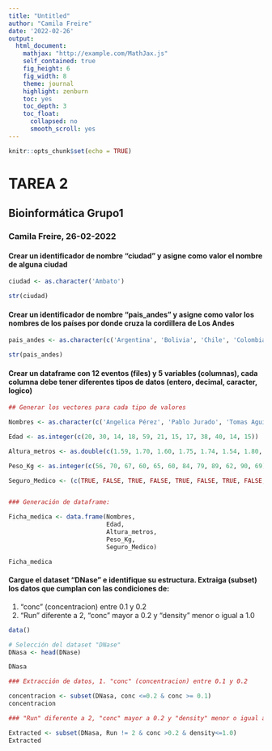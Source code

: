 ```yaml
---
title: "Untitled"
author: "Camila Freire"
date: '2022-02-26'
output:
  html_document:
    mathjax: "http://example.com/MathJax.js"
    self_contained: true
    fig_height: 6
    fig_width: 8
    theme: journal
    highlight: zenburn
    toc: yes
    toc_depth: 3
    toc_float:
      collapsed: no
      smooth_scroll: yes
---
```


```r
knitr::opts_chunk$set(echo = TRUE)
```

# TAREA 2

## Bioinformática Grupo1

### Camila Freire, 26-02-2022


#### Crear un identificador de nombre "ciudad" y asigne como valor el nombre de alguna ciudad

```r

ciudad <- as.character('Ambato')

str(ciudad)
```

#### Crear un identificador de nombre "pais_andes" y asigne como valor los nombres de los países por donde cruza la cordillera de Los Andes

```r

pais_andes <- as.character(c('Argentina', 'Bolivia', 'Chile', 'Colombia', 'Ecuador', 'Perú', 'Venezuela'))

str(pais_andes)
```
#### Crear un dataframe con 12 eventos (files) y 5 variables (columnas), cada columna debe tener diferentes tipos de datos (entero, decimal, caracter, logico)

```r

## Generar los vectores para cada tipo de valores

Nombres <- as.character(c('Angelica Pérez', 'Pablo Jurado', 'Tomas Aguirre', 'Katty López', 'Mateo Sevilla', 'Pepe Castillo', 'Veronica Torres', 'Sonia Castro', 'Eloisa Escobar', 'Marcelo Jurado', 'Josue Yanez', 'Ana Soria'))

Edad <- as.integer(c(20, 30, 14, 18, 59, 21, 15, 17, 38, 40, 14, 15))

Altura_metros <- as.double(c(1.59, 1.70, 1.60, 1.75, 1.74, 1.54, 1.80, 1.54, 1.75, 1.57, 1.87, 1.65))

Peso_Kg <- as.integer(c(56, 70, 67, 60, 65, 60, 84, 79, 89, 62, 90, 69))

Seguro_Medico <- (c(TRUE, FALSE, TRUE, FALSE, TRUE, FALSE, TRUE, FALSE, FALSE, FALSE, TRUE, TRUE))


### Generación de dataframe:

Ficha_medica <- data.frame(Nombres,
                           Edad,
                           Altura_metros,
                           Peso_Kg,
                           Seguro_Medico)

Ficha_medica
```


#### Cargue el dataset "DNase" e identifique su estructura. Extraiga (subset) los datos que cumplan con las condiciones de: 
1. "conc" (concentracion) entre 0.1 y 0.2
2. "Run" diferente a 2, "conc" mayor a 0.2 y "density" menor o igual a 1.0

```r
data()

# Selección del dataset "DNase"
DNasa <- head(DNase)

DNasa

```
```r
### Extracción de datos, 1. "conc" (concentracion) entre 0.1 y 0.2

concentracion <- subset(DNasa, conc <=0.2 & conc >= 0.1)
concentracion
```


```r
### "Run" diferente a 2, "conc" mayor a 0.2 y "density" menor o igual a 1.0

Extracted <- subset(DNasa, Run != 2 & conc >0.2 & density<=1.0)
Extracted
```

